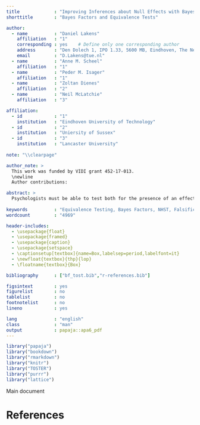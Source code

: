```yaml
---
title             : "Improving Inferences about Null Effects with Bayes Factors and Equivalence Tests"
shorttitle        : "Bayes Factors and Equivalence Tests"

author: 
  - name          : "Daniel Lakens"
    affiliation   : "1"
    corresponding : yes    # Define only one corresponding author
    address       : "Den Dolech 1, IPO 1.33, 5600 MB, Eindhoven, The Netherlands"
    email         : "D.Lakens@tue.nl"
  - name          : "Anne M. Scheel"
    affiliation   : "1"
  - name          : "Peder M. Isager"
    affiliation   : "1"
  - name          : "Zoltan Dienes"
    affiliation   : "2"
  - name          : "Neil McLatchie"
    affiliation   : "3"

affiliation:
  - id            : "1"
    institution   : "Eindhoven University of Technology"
  - id            : "2"
    institution   : "Uniersity of Sussex"
  - id            : "3"
    institution   : "Lancaster University"
    
note: "\\clearpage"

author_note: >
  This work was funded by VIDI grant 452-17-013. 
  \newline
  Author contributions: 

abstract: >
  Psychologists must be able to test both for the presence of an effect and for the absence of an effect. 
  
keywords          : "Equivalence Testing, Bayes Factors, NHST, Falsification."
wordcount         : "4969"

header-includes:
  - \usepackage{float}
  - \usepackage{framed}
  - \usepackage{caption}
  - \usepackage{setspace}
  - \captionsetup[textbox]{name=Box,labelsep=period,labelfont=it}
  - \newfloat{textbox}{thp}{lop}
  - \floatname{textbox}{Box}

bibliography      : ["bf_tost.bib","r-references.bib"]

figsintext        : yes
figurelist        : no
tablelist         : no
footnotelist      : no
lineno            : yes

lang              : "english"
class             : "man"
output            : papaja::apa6_pdf
---
```


```r
library("papaja")
library("bookdown")
library("rmarkdown")
library("knitr")
library("TOSTER")
library("purrr")
library("lattice")
```

Main document


\newpage

# References

\setlength{\parindent}{-0.5in}
\setlength{\leftskip}{0.5in}

